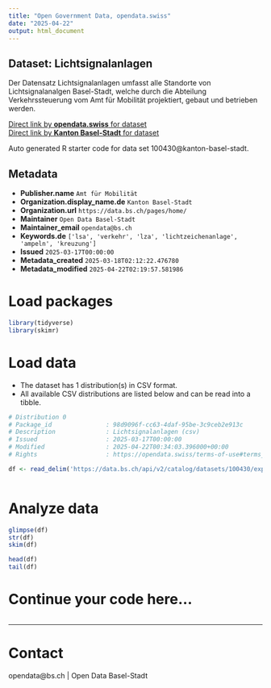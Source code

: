 ```yaml
---
title: "Open Government Data, opendata.swiss"
date: "2025-04-22"
output: html_document
---
```


## Dataset: Lichtsignalanlagen

Der Datensatz Lichtsignalanlagen umfasst alle Standorte von Lichtsignalanalgen Basel-Stadt, welche durch die Abteilung Verkehrssteuerung vom Amt für Mobilität projektiert, gebaut und betrieben werden.

[Direct link by **opendata.swiss** for dataset](https://opendata.swiss/de/dataset/lichtsignalanlagen1)<br>
[Direct link by **Kanton Basel-Stadt** for dataset](https://data.bs.ch/explore/dataset/100430/)

Auto generated R starter code for data set 100430@kanton-basel-stadt.

## Metadata

- **Publisher.name** `Amt für Mobilität`
- **Organization.display_name.de** `Kanton Basel-Stadt`
- **Organization.url** `https://data.bs.ch/pages/home/`
- **Maintainer** `Open Data Basel-Stadt`
- **Maintainer_email** `opendata@bs.ch`
- **Keywords.de** `['lsa', 'verkehr', 'lza', 'lichtzeichenanlage', 'ampeln', 'kreuzung']`
- **Issued** `2025-03-17T00:00:00`
- **Metadata_created** `2025-03-18T02:12:22.476780`
- **Metadata_modified** `2025-04-22T02:19:57.581986`


# Load packages

```r

library(tidyverse)
library(skimr)

```

# Load data

-   The dataset has 1 distribution(s) in CSV format.
-   All available CSV distributions are listed below and can be read into a tibble.

```r

# Distribution 0
# Package_id               : 98d9096f-cc63-4daf-95be-3c9ceb2e913c
# Description              : Lichtsignalanlagen (csv)
# Issued                   : 2025-03-17T00:00:00
# Modified                 : 2025-04-22T00:34:03.396000+00:00
# Rights                   : https://opendata.swiss/terms-of-use#terms_by

df <- read_delim('https://data.bs.ch/api/v2/catalog/datasets/100430/exports/csv?use_labels=true')



```

# Analyze data

```r

glimpse(df)
str(df)
skim(df)

head(df)
tail(df)

```

# Continue your code here...

```r

```

------------------------------------------------------------------------

# Contact

opendata@bs.ch | Open Data Basel-Stadt

